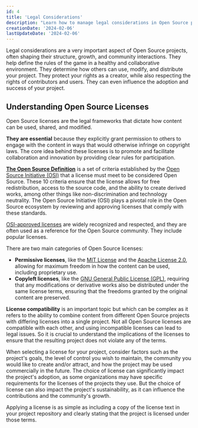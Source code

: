 ```yaml
---
id: 4
title: 'Legal Considerations'
description: "Learn how to manage legal considerations in Open Source projects. Understand licenses, compliance, and risk mitigation strategies."
creationDate: '2024-02-06'
lastUpdateDate: '2024-02-06'
---
```


<p class="lead">Legal considerations are a very important aspect of Open Source projects, often shaping their structure, growth, and community interactions. They help define the rules of the game in a healthy and collaborative environment. They determine how others can use, modify, and distribute your project. They protect your rights as a creator, while also respecting the rights of contributors and users. They can even influence the adoption and success of your project.</p>

## Understanding Open Source Licenses

Open Source licenses are the legal frameworks that dictate how content can be used, shared, and modified.

**They are essential** because they explicitly grant permission to others to engage with the content in ways that would otherwise infringe on copyright laws. The core idea behind these licenses is to promote and facilitate collaboration and innovation by providing clear rules for participation.

<a href="https://opensource.org/osd/" target="_blank" rel="noopener">**The Open Source Definition**</a> is a set of criteria established by the <a href="https://opensource.org/" target="_blank" rel="noopener">Open Source Initiative (OSI)</a> that a license must meet to be considered Open Source. These 10 criteria ensure that the license allows for free redistribution, access to the source code, and the ability to create derived works, among other things like non-discrimination and technology neutrality. The Open Source Initiative (OSI) plays a pivotal role in the Open Source ecosystem by reviewing and approving licenses that comply with these standards.

<a href="https://opensource.org/licenses/">OSI-approved licenses</a> are widely recognized and respected, and they are often used as a reference for the Open Source community. They include popular licenses.

There are two main categories of Open Source licenses:
- **Permissive licenses**, like the <a href="https://opensource.org/licenses/MIT" target="_blank" rel="noopener">MIT License</a> and the <a href="https://opensource.org/licenses/Apache-2.0" target="_blank" rel="noopener">Apache License 2.0</a>, allowing for maximum freedom in how the content can be used, including proprietary use.
- **Copyleft licenses**, like the <a href="https://opensource.org/licenses/GPL-3.0" target="_blank" rel="noopener">GNU General Public License (GPL)</a>, requiring that any modifications or derivative works also be distributed under the same license terms, ensuring that the freedoms granted by the original content are preserved.

**License compatibility** is an important topic but which can be complex as it refers to the ability to combine content from different Open Source projects with differing licenses into a single project. Not all Open Source licenses are compatible with each other, and using incompatible licenses can lead to legal issues. So it is crucial to understand the implications of the licenses to ensure that the resulting project does not violate any of the terms.

When selecting a license for your project, consider factors such as the project's goals, the level of control you wish to maintain, the community you would like to create and/or attract, and how the project may be used commercially in the future. The choice of license can significantly impact the project's adoption, as some organizations may have specific requirements for the licenses of the projects they use. But the choice of license can also impact the project's sustainability, as it can influence the contributions and the community's growth.

Applying a license is as simple as including a copy of the license text in your project repository and clearly stating that the project is licensed under those terms.
